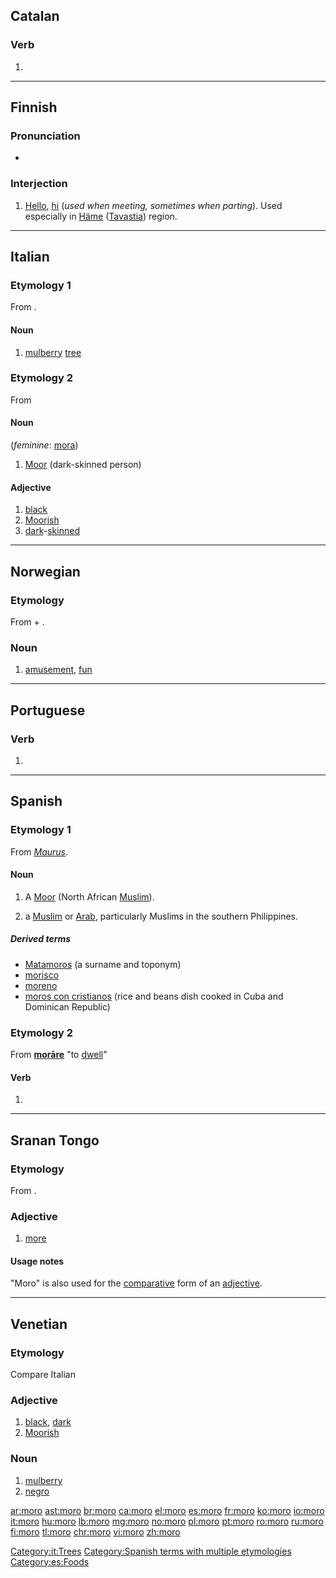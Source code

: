 ==Catalan==

===Verb===
{{head|ca|verb form}}

# {{ca-verb form of|p=1|n=sg|t=pres|m=ind|morir}}

----

==Finnish==
{{Finnish index|m|o}}

===Pronunciation===
* {{hyphenation|mo|ro|lang=fi}}

===Interjection===
{{fi-int}}

# {{context|colloquial|lang=fi}} [[hello|Hello]], [[hi]] (''used when meeting, sometimes when parting''). Used especially in [[Häme]] ([[Tavastia]]) region.

----

==Italian==

===Etymology 1===
From {{etyl|la|it}} {{term/t|la|morus}}.

====Noun====
{{it-noun|m}}

# [[mulberry]] [[tree]]

===Etymology 2===
From {{etyl|la|it}} {{term|Maurus|lang=la}}

====Noun====
{{it-noun|m}} (''feminine'': [[mora]])

# [[Moor]] (dark-skinned person)

====Adjective====
{{it-adj|mor}}

# [[black]]
# [[Moorish]]
# [[dark]]-[[skinned]]

[[Category:it:Trees]]

----

==Norwegian==

===Etymology===
From {{term|mot||mind|lang=no}} + {{term|ro||pleasure, delight|lang=no}}.

===Noun===
{{head|no|noun|g=f}}

# [[amusement]], [[fun]]

----

==Portuguese==

===Verb===
{{pt-verb-form}}

# {{pt-verb form of|morar|ar|indicative|present|singular|first}}

----

==Spanish==

===Etymology 1===
From {{etyl|la|es}} ''[[Maurus]]''.

====Noun====
{{es-noun|m|f=mora}}

# A [[Moor]] (North African [[Muslim]]).
# {{context|colloquial|lang=es}} a [[Muslim]] or [[Arab]], particularly Muslims in the southern Philippines.

=====Derived terms=====
* [[Matamoros]] (a surname and toponym)
* [[morisco]]
* [[moreno]]
* [[moros con cristianos]] (rice and beans dish cooked in Cuba and Dominican Republic)

===Etymology 2===
From {{etyl|la|es}} '''[[morare#Latin|morāre]]''' "to [[dwell]]"

====Verb====
{{es-verb-form|morar}}

# {{es-verb form of|ending=ar|mood=indicative|tense=present|pers=1|number=singular|morar}}

[[Category:Spanish terms with multiple etymologies]]
[[Category:es:Foods]]

----

==Sranan Tongo==

===Etymology===
From {{etyl|en|srn}} {{term|more|lang=en}}.

===Adjective===
{{head|srn|adjective}}

# [[more]]

====Usage notes====
"Moro" is also used for the [[comparative]] form of an [[adjective]].

----
==Venetian==

===Etymology===
Compare Italian {{term|moro|lang=it}}

===Adjective===
{{vec-adj|mor}}

# [[black]], [[dark]]
# [[Moorish]]

===Noun===
{{vec-noun|mor|m|o|i}}

# [[mulberry]]
# [[negro]]

[[ar:moro]]
[[ast:moro]]
[[br:moro]]
[[ca:moro]]
[[el:moro]]
[[es:moro]]
[[fr:moro]]
[[ko:moro]]
[[io:moro]]
[[it:moro]]
[[hu:moro]]
[[lb:moro]]
[[mg:moro]]
[[no:moro]]
[[pl:moro]]
[[pt:moro]]
[[ro:moro]]
[[ru:moro]]
[[fi:moro]]
[[tl:moro]]
[[chr:moro]]
[[vi:moro]]
[[zh:moro]]